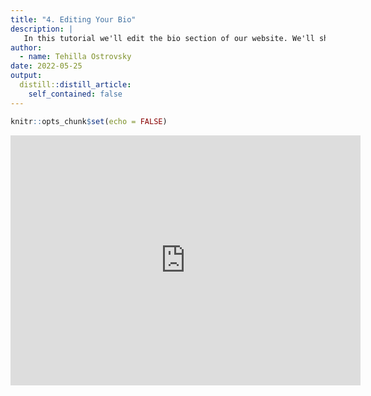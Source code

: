 ```yaml
---
title: "4. Editing Your Bio"
description: |
   In this tutorial we'll edit the bio section of our website. We'll show you how easy it is to edit the content of your biography and we'll go through how to add your own image (aka avatar) and resume.
author:
  - name: Tehilla Ostrovsky
date: 2022-05-25
output:
  distill::distill_article:
    self_contained: false
---
```



```r
knitr::opts_chunk$set(echo = FALSE)
```

<iframe width="560" height="400" src="https://www.youtube.com/embed/dI8ZtYz8gzw" title="YouTube video player" frameborder="0" allow="accelerometer; autoplay; clipboard-write; encrypted-media; gyroscope; picture-in-picture" allowfullscreen></iframe>